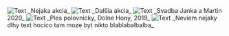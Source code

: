 
<img src={img1} alt="Text" />
_Nejaka akcia_

<img src={img2} alt="Text" />
_Dalšia akcia_

<img src={img3} alt="Text" />
_Svadba Janka a Martin 2020_

<img src={img4} alt="Text" />
_Ples polovnicky, Dolne Hony, 2019_

<img src={img5} alt="Text" />
_Neviem nejaky dlhy text hocico tam moze byt nikto blablabalbalba_

